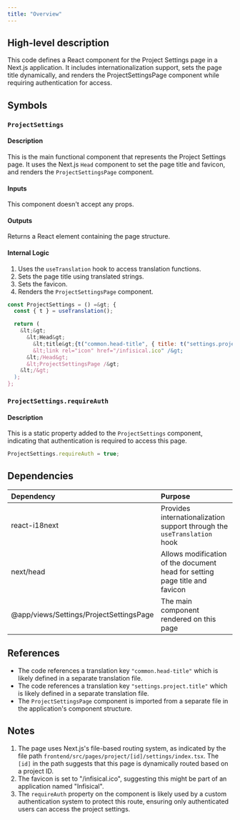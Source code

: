 ```yaml
---
title: "Overview"
---
```


## High-level description
This code defines a React component for the Project Settings page in a Next.js application. It includes internationalization support, sets the page title dynamically, and renders the ProjectSettingsPage component while requiring authentication for access.

## Symbols

### `ProjectSettings`
#### Description
This is the main functional component that represents the Project Settings page. It uses the Next.js `Head` component to set the page title and favicon, and renders the `ProjectSettingsPage` component.

#### Inputs
This component doesn't accept any props.

#### Outputs
Returns a React element containing the page structure.

#### Internal Logic
1. Uses the `useTranslation` hook to access translation functions.
2. Sets the page title using translated strings.
3. Sets the favicon.
4. Renders the `ProjectSettingsPage` component.

```jsx
const ProjectSettings = () =&gt; {
  const { t } = useTranslation();

  return (
    &lt;&gt;
      &lt;Head&gt;
        &lt;title&gt;{t("common.head-title", { title: t("settings.project.title") })}&lt;/title&gt;
        &lt;link rel="icon" href="/infisical.ico" /&gt;
      &lt;/Head&gt;
      &lt;ProjectSettingsPage /&gt;
    &lt;/&gt;
  );
};
```

### `ProjectSettings.requireAuth`
#### Description
This is a static property added to the `ProjectSettings` component, indicating that authentication is required to access this page.

```javascript
ProjectSettings.requireAuth = true;
```

## Dependencies
| Dependency | Purpose |
|:-----------|:--------|
| react-i18next | Provides internationalization support through the `useTranslation` hook |
| next/head | Allows modification of the document head for setting page title and favicon |
| @app/views/Settings/ProjectSettingsPage | The main component rendered on this page |

## References
- The code references a translation key `"common.head-title"` which is likely defined in a separate translation file.
- The code references a translation key `"settings.project.title"` which is likely defined in a separate translation file.
- The `ProjectSettingsPage` component is imported from a separate file in the application's component structure.

## Notes
1. The page uses Next.js's file-based routing system, as indicated by the file path `frontend/src/pages/project/[id]/settings/index.tsx`. The `[id]` in the path suggests that this page is dynamically routed based on a project ID.
2. The favicon is set to "/infisical.ico", suggesting this might be part of an application named "Infisical".
3. The `requireAuth` property on the component is likely used by a custom authentication system to protect this route, ensuring only authenticated users can access the project settings.
